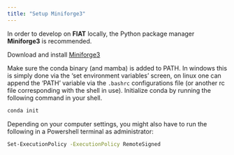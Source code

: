 ```yaml
---
title: "Setup Miniforge3"
---
```


In order to develop on **FIAT** locally, the Python package manager **Miniforge3** is recommended.

Download and install [Miniforge3](https://github.com/conda-forge/miniforge#mambaforge)

Make sure the conda binary (and mamba) is added to PATH. In windows this is simply done via the 'set environment variables' screen, on linux one can append the 'PATH' variable via the `.bashrc` configurations file (or another rc file corresponding with the shell in use).
Initialize conda by running the following command in your shell.

```bash
conda init
```

Depending on your computer settings, you might also have to run the following in a Powershell terminal as administrator:

```bash
Set-ExecutionPolicy -ExecutionPolicy RemoteSigned
```
